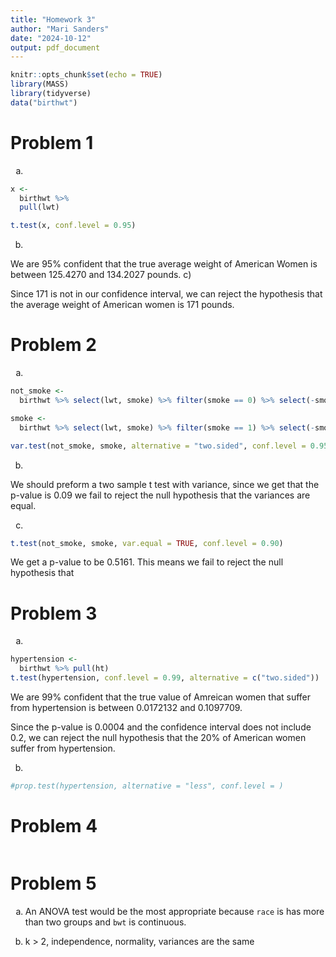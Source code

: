 ```yaml
---
title: "Homework 3"
author: "Mari Sanders"
date: "2024-10-12"
output: pdf_document
---
```


```r
knitr::opts_chunk$set(echo = TRUE)
library(MASS)
library(tidyverse)
data("birthwt")
```

# Problem 1 

a) 

```r
x <- 
  birthwt %>% 
  pull(lwt)

t.test(x, conf.level = 0.95)
```

b)

We are 95% confident that the true  average weight of American Women is between 125.4270 and 134.2027 pounds. 
c) 

Since 171 is not in our confidence interval, we can reject the hypothesis that the average weight of American women is 171 pounds. 

# Problem 2 

a) 

```r
not_smoke <- 
  birthwt %>% select(lwt, smoke) %>% filter(smoke == 0) %>% select(-smoke) %>% pull(lwt)

smoke <- 
  birthwt %>% select(lwt, smoke) %>% filter(smoke == 1) %>% select(-smoke) %>% pull(lwt)

var.test(not_smoke, smoke, alternative = "two.sided", conf.level = 0.95)
```

b) 

We should preform a two sample t test with variance, since we get that the p-value is 0.09 we fail to reject the null hypothesis that the variances are equal. 

c) 

```r
t.test(not_smoke, smoke, var.equal = TRUE, conf.level = 0.90)
```

We get a p-value to be 0.5161. This means we fail to reject the null hypothesis that 

# Problem 3 

a) 

```r
hypertension <- 
  birthwt %>% pull(ht)
t.test(hypertension, conf.level = 0.99, alternative = c("two.sided"))
```

We are 99% confident that the true value of Amreican women that suffer from hypertension is between 0.0172132 and 0.1097709. 

Since the p-value is 0.0004 and the confidence interval does not include 0.2, we can reject the null hypothesis that the 20% of American women suffer from hypertension. 

b) 

```r
#prop.test(hypertension, alternative = "less", conf.level = )
```

# Problem 4 

```r

```

# Problem 5 

a) An ANOVA test would be the most appropriate because `race` is has more than two groups and `bwt` is continuous. 

b) 
k > 2, independence, normality, variances are the same 
```r

```

